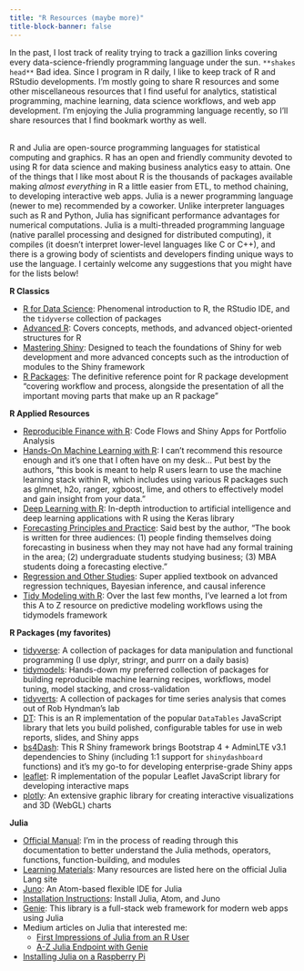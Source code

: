 ```yaml
---
title: "R Resources (maybe more)"
title-block-banner: false
---
```


In the past, I lost track of reality trying to track a gazillion links covering every data-science-friendly programming language under the sun. `**shakes head**` Bad idea. Since I program in R daily, I like to keep track of R and RStudio developments. I'm mostly going to share R resources and some other miscellaneous resources that I find useful for analytics, statistical programming, machine learning, data science workflows, and web app development. I'm enjoying the Julia programming language recently, so I'll share resources that I find bookmark worthy as well.<br><br>

R and Julia are open-source programming languages for statistical computing and graphics. R has an open and friendly community devoted to using R for data science and making business analytics easy to attain. One of the things that I like most about R is the thousands of packages available making *almost everything* in R a little easier from ETL, to method chaining, to developing interactive web apps. Julia is a newer programming language (newer to me) recommended by a coworker. Unlike interpreter languages such as R and Python, Julia has significant performance advantages for numerical computations. Julia is a multi-threaded programming language (native parallel processing and designed for distributed computing), it compiles (it doesn't interpret lower-level languages like C or C++), and there is a growing body of scientists and developers finding unique ways to use the language. I certainly welcome any suggestions that you might have for the lists below!

**R Classics**

-   [R for Data Science](https://r4ds.had.co.nz/): Phenomenal introduction to R, the RStudio IDE, and the `tidyverse` collection of packages
-   [Advanced R](https://adv-r.hadley.nz/): Covers concepts, methods, and advanced object-oriented structures for R
-   [Mastering Shiny](https://mastering-shiny.org/): Designed to teach the foundations of Shiny for web development and more advanced concepts such as the introduction of modules to the Shiny framework
-   [R Packages](https://r-pkgs.org/): The definitive reference point for R package development "covering workflow and process, alongside the presentation of all the important moving parts that make up an R package"

**R Applied Resources**

-   [Reproducible Finance with R](http://www.reproduciblefinance.com/start-here/): Code Flows and Shiny Apps for Portfolio Analysis
-   [Hands-On Machine Learning with R](https://bradleyboehmke.github.io/HOML/): I can't recommend this resource enough and it's one that I often have on my desk... Put best by the authors, "this book is meant to help R users learn to use the machine learning stack within R, which includes using various R packages such as glmnet, h2o, ranger, xgboost, lime, and others to effectively model and gain insight from your data."
-   [Deep Learning with R](https://www.manning.com/books/deep-learning-with-r): In-depth introduction to artificial intelligence and deep learning applications with R using the Keras library
-   [Forecasting Principles and Practice](https://otexts.com/fpp3/): Said best by the author, "The book is written for three audiences: (1) people finding themselves doing forecasting in business when they may not have had any formal training in the area; (2) undergraduate students studying business; (3) MBA students doing a forecasting elective."
-   [Regression and Other Studies](https://www.cambridge.org/core/books/regression-and-other-stories/DD20DD6C9057118581076E54E40C372C): Super applied textbook on advanced regression techniques, Bayesian inference, and causal inference
-   [Tidy Modeling with R](https://www.tmwr.org/): Over the last few months, I've learned a lot from this A to Z resource on predictive modeling workflows using the tidymodels framework

**R Packages (my favorites)**

-   [tidyverse](https://www.tidyverse.org/): A collection of packages for data manipulation and functional programming (I use dplyr, stringr, and purrr on a daily basis)
-   [tidymodels](https://www.tidymodels.org/): Hands-down my preferred collection of packages for building reproducible machine learning recipes, workflows, model tuning, model stacking, and cross-validation
-   [tidyverts](https://tidyverts.org/): A collection of packages for time series analysis that comes out of Rob Hyndman's lab
-   [DT](https://rstudio.github.io/DT/): This is an R implementation of the popular `DataTables` JavaScript library that lets you build polished, configurable tables for use in web reports, slides, and Shiny apps
-   [bs4Dash](https://bs4dash.rinterface.com/): This R Shiny framework brings Bootstrap 4 + AdminLTE v3.1 dependencies to Shiny (including 1:1 support for `shinydashboard` functions) and it's my go-to for developing enterprise-grade Shiny apps
-   [leaflet](https://rstudio.github.io/leaflet/): R implementation of the popular Leaflet JavaScript library for developing interactive maps
-   [plotly](https://plotly.com/r/): An extensive graphic library for creating interactive visualizations and 3D (WebGL) charts

**Julia**

-   [Official Manual](https://docs.julialang.org/en/v1/manual/getting-started/): I'm in the process of reading through this documentation to better understand the Julia methods, operators, functions, function-building, and modules
-   [Learning Materials](https://julialang.org/learning/): Many resources are listed here on the official Julia Lang site
-   [Juno](https://junolab.org/): An Atom-based flexible IDE for Julia
-   [Installation Instructions](http://docs.junolab.org/latest/man/installation/): Install Julia, Atom, and Juno
-   [Genie](https://genieframework.com/): This library is a full-stack web framework for modern web apps using Julia
-   Medium articles on Julia that interested me:
    -   [First Impressions of Julia from an R User](https://mdneuzerling.com/post/first-impressions-of-julia-from-an-r-user/)
    -   [A-Z Julia Endpoint with Genie](https://towardsdatascience.com/a-z-julia-endpoint-with-genie-a2e0c2f1c884)
-   [Installing Julia on a Raspberry Pi](https://juliaberry.github.io/)
